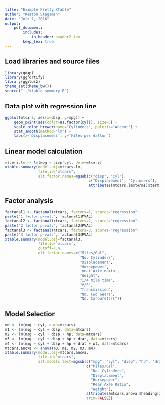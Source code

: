 ```yaml
---
title: "Example Pretty XTable"
author: "Keaton Stagaman"
date: "July 7, 2016"
output: 
    pdf_document:
        includes:
            in_header: header2.tex
        keep_tex: true
---
```


## Load libraries and source files

```r
library(qdap)
library(ggfortify)
library(ggplot2)
theme_set(theme_bw())
source("../xtable_summary.R")
```

## Data plot with regression line

```r
ggplot(mtcars, aes(x=disp, y=mpg)) + 
    geom_point(aes(color=as.factor(cyl)), size=3) + 
    scale_color_brewer(name="Cylinders", palette="Accent") + 
    stat_smooth(method="lm") + 
    labs(x="Displacement", y="Miles per Gallon")
```


## Linear model calculation

```r
mtcars.lm <- lm(mpg ~ disp*cyl, data=mtcars)
xtable.summary(model.obj=mtcars.lm, 
               file.id="mtcars", 
               alt.factor.names=mgsub(c("disp", "cyl"), 
                                      c("Displacement", "Cylinders"), 
                                      attributes(mtcars.lm$terms)$term.labels))
```

\begin{table}[h!]
\captionsetup[subtable]{labelformat=empty}
\centering
\subfloat[]{\label{tab:mtcars_lm-a}{\input{mtcars_lm_factors}}}\quad
\subfloat[]{\label{tab:mtcars_lm-b}{\input{mtcars_lm_rsqP}}}
\caption{Linear model for Miles per Gallon by Displacement and Number of Cylinders}
\label{tab:mtcars_lm}
\end{table}

## Factor analysis

```r
factanal1 <- factanal(mtcars, factors=1, scores="regression")
paste("1 factor p-val:", factanal1$PVAL)
factanal2 <- factanal(mtcars, factors=2, scores="regression")
paste("2 factor p-val:", factanal2$PVAL)
factanal3 <- factanal(mtcars, factors=3, scores="regression")
paste("3 factor p-val:", factanal3$PVAL)
xtable.summary(model.obj=factanal3, 
               file.id="mtcars", 
               cutoff=0.4, 
               alt.factor.names=c("Miles/Gal", 
                                  "No. Cylinders", 
                                  "Displacement", 
                                  "Horsepower", 
                                  "Rear Axle Ratio", 
                                  "Weight", 
                                  "1/4 mile time", 
                                  "V/S", 
                                  "Transmission", 
                                  "No. Fwd Gears", 
                                  "No. Carburetors"))
```

\begin{table}[h!]
\captionsetup[subtable]{labelformat=empty}
\centering
\subfloat[]{\label{tab:mtcars_fa-a}{\input{mtcars_factanal_uniq}}}\quad
\subfloat[]{\label{tab:mtcars_fa-b}{\input{mtcars_factanal_loadings}}}\quad
\subfloat[]{\label{tab:mtcars_fa-c}{\input{mtcars_factanal_vars}}}
\caption{Factor analysis results}
\label{tab:mtcars_fa}
\end{table}

## Model Selection

```r
m0 <- lm(mpg ~ cyl, data=mtcars)
m1 <- lm(mpg ~ cyl + disp, data=mtcars)
m2 <- lm(mpg ~ cyl + disp + hp, data=mtcars)
m3 <- lm(mpg ~ cyl + disp + hp + drat, data=mtcars)
m4 <- lm(mpg ~ cyl + disp + hp + drat + wt, data=mtcars)
mtcars.anova <- anova(m0, m1, m2, m3, m4)
xtable.summary(model.obj=mtcars.anova, 
               file.id="mtcars",
               alt.models.text=mgsub(c("mpg", "cyl", "disp", "hp", "drat", "wt"),
                                     c("Miles/Gal",
                                       "No. Cylinders",
                                       "Displacement",
                                       "Horsepower",
                                       "Rear Axle Ratio",
                                       "Weight"),
                                     attributes(mtcars.anova)$heading[2],
                                     trim=FALSE))
```

\begin{table}[h!]
\captionsetup[subtable]{labelformat=empty}
\centering
\subfloat[]{\label{tab:mtcars_anova-a}{\input{mtcars_anovaHeading}}}\quad
\subfloat[]{\label{tab:mtcars_anova-b}{\input{mtcars_anova}}}
\caption{Model Selection for Factors Contributing to Miles per Gallon}
\label{tab:mtcars_anova}
\end{table}

